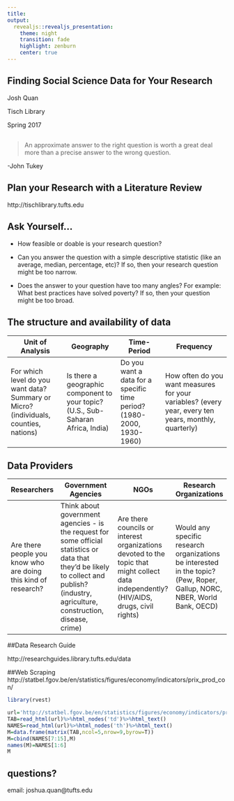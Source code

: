 ```yaml
---
title: 
output:
  revealjs::revealjs_presentation:
    theme: night
    transition: fade
    highlight: zenburn
    center: true
---
```




## Finding Social Science Data for Your Research {data-background="data1.jpg"}

Josh Quan

Tisch Library

Spring 2017



##

> An approximate answer to the right question is worth a
great deal more than a precise answer to the wrong
question.

-John Tukey



## Plan your Research with a Literature Review {data-background="books.jpg"}

http://tischlibrary.tufts.edu



## Ask Yourself... {data-background="books.jpg"}



- How feasible or doable is your research question? 

- Can you answer the question with a simple descriptive statistic (like an average, median, percentage, etc)? If so, then your research question might be too narrow.

- Does the answer to your question have too many angles? For example: What best practices have solved poverty? If so, then your question might be too broad.
		


## The structure and availability of data



| Unit of Analysis                                                                       	| Geography                                                                          	| Time-Period                                                             	| Frequency                                                                                              	|
|----------------------------------------------------------------------------------------	|------------------------------------------------------------------------------------	|-------------------------------------------------------------------------	|--------------------------------------------------------------------------------------------------------	|
| For which level do you want data?  Summary or Micro?  (individuals, counties, nations) 	| Is there a geographic  component to your topic?  (U.S., Sub-Saharan Africa, India) 	| Do you want a data for a  specific time period?  (1980-2000, 1930-1960) 	| How often do you want measures  for your variables?  (every year, every ten years, monthly, quarterly) 	|


## Data Providers

| Researchers                                                    	| Government Agencies                                                                                                                                                                       	| NGOs                                                                                                                                     	| Research Organizations                                                                                                   	|
|----------------------------------------------------------------	|-------------------------------------------------------------------------------------------------------------------------------------------------------------------------------------------	|------------------------------------------------------------------------------------------------------------------------------------------	|--------------------------------------------------------------------------------------------------------------------------	|
| Are there people you know who are doing this kind of research? 	| Think about government agencies - is the request for some official statistics or data that they'd be likely to collect and publish? (industry, agriculture, construction, disease, crime) 	| Are there councils or interest organizations devoted to the topic that might collect data independently? (HIV/AIDS, drugs, civil rights) 	| Would any specific research organizations be interested in the topic? (Pew, Roper, Gallup, NORC, NBER, World Bank, OECD) 	|



##Data Research Guide

http://researchguides.library.tufts.edu/data



##Web Scraping
http://statbel.fgov.be/en/statistics/figures/economy/indicators/prix_prod_con/

```r
library(rvest)
```

```r
url='http://statbel.fgov.be/en/statistics/figures/economy/indicators/prix_prod_con/'
TAB=read_html(url)%>%html_nodes('td')%>%html_text()
NAMES=read_html(url)%>%html_nodes('th')%>%html_text()
M=data.frame(matrix(TAB,ncol=5,nrow=9,byrow=T))
M=cbind(NAMES[7:15],M)
names(M)=NAMES[1:6]
M
```


## questions?

email: joshua.quan@tufts.edu


<!--render("index.Rmd", revealjs_presentation())-->

